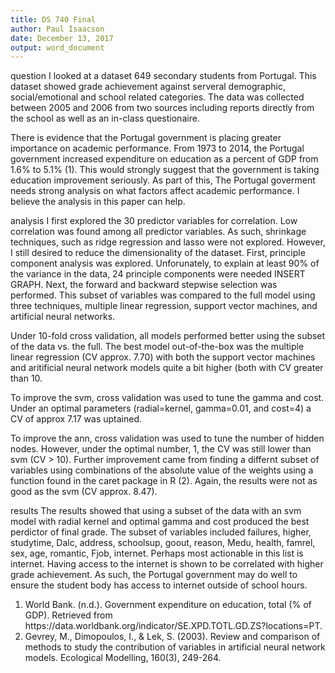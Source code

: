 ```yaml
---
title: DS 740 Final
author: Paul Isaacson
date: December 13, 2017
output: word_document
---
```

question
I looked at a dataset 649 secondary students from Portugal. This dataset showed grade achievement against serveral demographic, social/emotional and school related categories. The data was collected between 2005 and 2006 from two sources including reports directly from the school as well as an in-class questionaire.

There is evidence that the Portugal government is placing greater importance on academic performance. From 1973 to 2014, the Portugal government increased expenditure on education as a percent of GDP from 1.6% to 5.1% (1). This would strongly suggest that the government is taking education improvement seriously. As part of this, The Portugal goverment needs strong analysis on what factors affect academic performance. I believe the analysis in this paper can help.

analysis
I first explored the 30 predictor variables for correlation. Low correlation was found among all predictor variables. As such, shrinkage techniques, such as ridge regression and lasso were not explored. However, I still desired to reduce the dimensionality of the dataset. First, principle component analysis was explored. Unforunately, to explain at least 90% of the variance in the data, 24 principle components were needed INSERT GRAPH. Next, the forward and backward stepwise selection was performed. This subset of variables was compared to the full model using three techniques, multiple linear regression, support vector machines, and artificial neural networks. 

Under 10-fold cross validation, all models performed better using the subset of the data vs. the full. The best model out-of-the-box was the multiple linear regression (CV approx. 7.70) with both the support vector machines and aritificial neural network models quite a bit higher (both with CV greater than 10.

To improve the svm, cross validation was used to tune the gamma and cost. Under an optimal parameters (radial=kernel, gamma=0.01, and cost=4) a CV of approx 7.17 was uptained.

To improve the ann, cross validation was used to tune the number of hidden nodes. However, under the optimal number, 1, the CV was still lower than svm (CV > 10). Further improvement came from finding a differnt subset of variables using combinations of the absolute value of the weights using a function found in the caret package in R (2). Again, the results were not as good as the svm (CV approx. 8.47).

results
The results showed that using a subset of the data with an svm model with radial kernel and optimal gamma and cost produced the best perdictor of final grade. The subset of variables included failures, higher, studytime, Dalc, address, schoolsup, goout, reason, Medu, health, famrel, sex, age, romantic, Fjob, internet. Perhaps most actionable in this list is internet. Having access to the internet is shown to be correlated with higher grade achievement. As such, the Portugal government may do well to ensure the student body has access to internet outside of school hours. 
  
(1)
World Bank. (n.d.). Government expenditure on education, total (% of GDP). Retrieved from https://data.worldbank.org/indicator/SE.XPD.TOTL.GD.ZS?locations=PT.
(2)
 Gevrey, M., Dimopoulos, I., & Lek, S. (2003). Review and comparison of methods to study the contribution of variables in artificial neural network models. Ecological Modelling, 160(3), 249-264.

